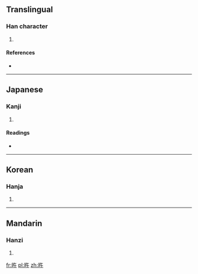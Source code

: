 ==Translingual==

===Han character===
{{Han char|rn=72|rad=日|as=04|sn=8|four=|canj=日人十 (AOJ)}}

# {{defn|Han|sort=日04}}

====References====
* {{Han ref|kx=0490.300|dkj=13780|dj=0851.290|hdz=21490.070|uh=65FF|ud=26111}}

----

==Japanese==

===Kanji===
{{ja-kanji|grade=|rs=日04}}

# {{defn|lang=ja|sort=日04}}

====Readings====
* {{ja-readings|on=[[ご]] (go)|kun=[[あきらか]] (akiraka)}}

----

==Korean==

===Hanja===
{{ko-hanja|hangeul=오|eumhun=|rv=o|mr=o|y=o}}

# {{defn|lang=ko|sort=日04}}

----

==Mandarin==

===Hanzi===
{{cmn-hanzi|pin=[[hùn]] ([[hun4]]), [[wǔ]] ([[wu3]])|wg=hun<sup>4</sup>, wu<sup>3</sup>}}

# {{defn|lang=cmn|sort=日04}}

[[fr:旿]]
[[pl:旿]]
[[zh:旿]]